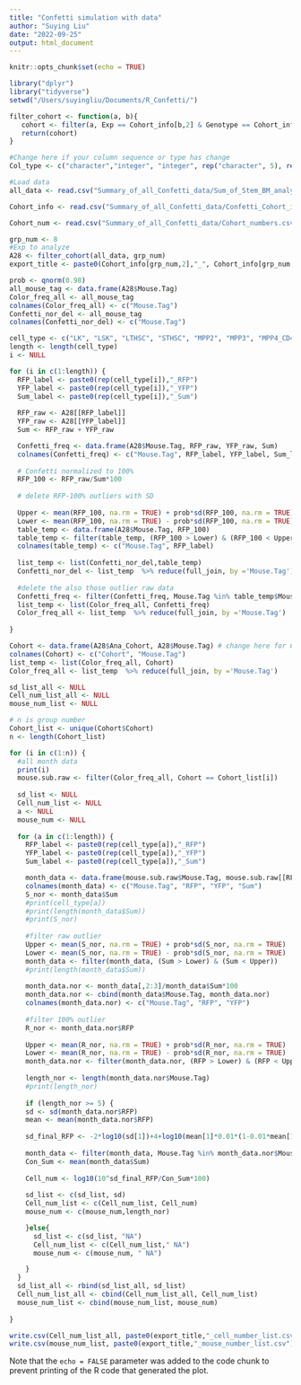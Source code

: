 ```yaml
---
title: "Confetti simulation with data"
author: "Suying Liu"
date: "2022-09-25"
output: html_document
---
```


```r
knitr::opts_chunk$set(echo = TRUE)

library("dplyr")
library("tidyverse")
setwd("/Users/suyingliu/Documents/R_Confetti/")

filter_cohort <- function(a, b){
   cohort <- filter(a, Exp == Cohort_info[b,2] & Genotype == Cohort_info[b,3] & Ana_Cohort %in% Cohort_num[,b])
   return(cohort)
}

```

```r
#Change here if your column sequence or type has change
Col_type <- c("character","integer", "integer", rep("character", 5), rep("numeric", 44))

#Load data
all_data <- read.csv("Summary_of_all_Confetti_data/Sum_of_Stem_BM_analysis.csv", stringsAsFactors=FALSE, header=TRUE, colClasses= Col_type)

Cohort_info <- read.csv("Summary_of_all_Confetti_data/Confetti_Cohort_information.csv", stringsAsFactors=FALSE, header=TRUE)

Cohort_num <- read.csv("Summary_of_all_Confetti_data/Cohort_numbers.csv", stringsAsFactors=FALSE, header=TRUE)

grp_num <- 8
#Exp to analyze
A28 <- filter_cohort(all_data, grp_num)
export_title <- paste0(Cohort_info[grp_num,2],"_", Cohort_info[grp_num,3], "_",Cohort_info[grp_num,6])

```

```r
prob <- qnorm(0.98)
all_mouse_tag <- data.frame(A28$Mouse.Tag)
Color_freq_all <- all_mouse_tag
colnames(Color_freq_all) <- c("Mouse.Tag")
Confetti_nor_del <- all_mouse_tag
colnames(Confetti_nor_del) <- c("Mouse.Tag")

cell_type <- c("LK", "LSK", "LTHSC", "STHSC", "MPP2", "MPP3", "MPP4_CD48")
length <- length(cell_type)
i <- NULL

for (i in c(1:length)) {
  RFP_label <- paste0(rep(cell_type[i]),"_RFP")
  YFP_label <- paste0(rep(cell_type[i]),"_YFP")
  Sum_label <- paste0(rep(cell_type[i]),"_Sum")
  
  RFP_raw <- A28[[RFP_label]]
  YFP_raw <- A28[[YFP_label]]
  Sum <- RFP_raw + YFP_raw

  Confetti_freq <- data.frame(A28$Mouse.Tag, RFP_raw, YFP_raw, Sum)  
  colnames(Confetti_freq) <- c("Mouse.Tag", RFP_label, YFP_label, Sum_label)
    
  # Confetti normalized to 100%
  RFP_100 <- RFP_raw/Sum*100
  
  # delete RFP-100% outliers with SD
  
  Upper <- mean(RFP_100, na.rm = TRUE) + prob*sd(RFP_100, na.rm = TRUE)
  Lower <- mean(RFP_100, na.rm = TRUE) - prob*sd(RFP_100, na.rm = TRUE)
  table_temp <- data.frame(A28$Mouse.Tag, RFP_100)
  table_temp <- filter(table_temp, (RFP_100 > Lower) & (RFP_100 < Upper))
  colnames(table_temp) <- c("Mouse.Tag", RFP_label)
  
  list_temp <- list(Confetti_nor_del,table_temp)
  Confetti_nor_del <- list_temp  %>% reduce(full_join, by ='Mouse.Tag')
  
  #delete the also those outlier raw data
  Confetti_freq <- filter(Confetti_freq, Mouse.Tag %in% table_temp$Mouse.Tag)
  list_temp <- list(Color_freq_all, Confetti_freq)
  Color_freq_all <- list_temp  %>% reduce(full_join, by ='Mouse.Tag')
  
}

Cohort <- data.frame(A28$Ana_Cohort, A28$Mouse.Tag) # change here for Cohort or Ana_Cohort
colnames(Cohort) <- c("Cohort", "Mouse.Tag")
list_temp <- list(Color_freq_all, Cohort)
Color_freq_all <- list_temp  %>% reduce(full_join, by ='Mouse.Tag')
```

```r
sd_list_all <- NULL
Cell_num_list_all <- NULL
mouse_num_list <- NULL

# n is group number
Cohort_list <- unique(Cohort$Cohort)
n <- length(Cohort_list)

for (i in c(1:n)) {
  #all month data
  print(i)
  mouse.sub.raw <- filter(Color_freq_all, Cohort == Cohort_list[i])
  
  sd_list <- NULL
  Cell_num_list <- NULL
  a <- NULL
  mouse_num <- NULL
 
  for (a in c(1:length)) {
    RFP_label <- paste0(rep(cell_type[a]),"_RFP")
    YFP_label <- paste0(rep(cell_type[a]),"_YFP")
    Sum_label <- paste0(rep(cell_type[a]),"_Sum")

    month_data <- data.frame(mouse.sub.raw$Mouse.Tag, mouse.sub.raw[[RFP_label]], mouse.sub.raw[[YFP_label]], mouse.sub.raw[[Sum_label]])
    colnames(month_data) <- c("Mouse.Tag", "RFP", "YFP", "Sum")
    S_nor <- month_data$Sum
    #print(cell_type[a])
    #print(length(month_data$Sum))
    #print(S_nor)
    
    #filter raw outlier
    Upper <- mean(S_nor, na.rm = TRUE) + prob*sd(S_nor, na.rm = TRUE)
    Lower <- mean(S_nor, na.rm = TRUE) - prob*sd(S_nor, na.rm = TRUE)
    month_data <- filter(month_data, (Sum > Lower) & (Sum < Upper))
    #print(length(month_data$Sum))
    
    month_data.nor <- month_data[,2:3]/month_data$Sum*100
    month_data.nor <- cbind(month_data$Mouse.Tag, month_data.nor)
    colnames(month_data.nor) <- c("Mouse.Tag", "RFP", "YFP")
    
    #filter 100% outlier
    R_nor <- month_data.nor$RFP
    
    Upper <- mean(R_nor, na.rm = TRUE) + prob*sd(R_nor, na.rm = TRUE)
    Lower <- mean(R_nor, na.rm = TRUE) - prob*sd(R_nor, na.rm = TRUE)
    month_data.nor <- filter(month_data.nor, (RFP > Lower) & (RFP < Upper))
    
    length_nor <- length(month_data.nor$Mouse.Tag)
    #print(length_nor)
    
    if (length_nor >= 5) {
    sd <- sd(month_data.nor$RFP)
    mean <- mean(month_data.nor$RFP)
    
    sd_final_RFP <- -2*log10(sd[1])+4+log10(mean[1]*0.01*(1-0.01*mean[1]))+0.722461462
    
    month_data <- filter(month_data, Mouse.Tag %in% month_data.nor$Mouse.Tag)
    Con_Sum <- mean(month_data$Sum)
    
    Cell_num <- log10(10^sd_final_RFP/Con_Sum*100)
    
    sd_list <- c(sd_list, sd)
    Cell_num_list <- c(Cell_num_list, Cell_num)
    mouse_num <- c(mouse_num,length_nor)

    }else{
      sd_list <- c(sd_list, "NA")
      Cell_num_list <- c(Cell_num_list," NA")
      mouse_num <- c(mouse_num, " NA")

    }
  }
  sd_list_all <- rbind(sd_list_all, sd_list)
  Cell_num_list_all <- cbind(Cell_num_list_all, Cell_num_list)
  mouse_num_list <- cbind(mouse_num_list, mouse_num)
    
}

write.csv(Cell_num_list_all, paste0(export_title,"_cell_number_list.csv"))
write.csv(mouse_num_list, paste0(export_title,"_mouse_number_list.csv"))

```

Note that the `echo = FALSE` parameter was added to the code chunk to prevent printing of the R code that generated the plot.
